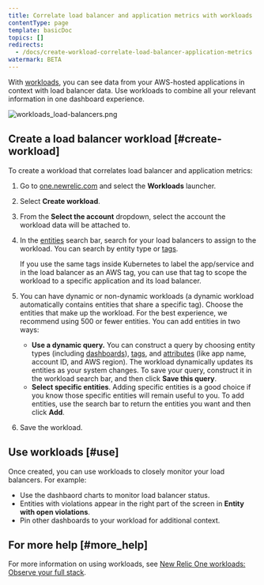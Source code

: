 ```yaml
---
title: Correlate load balancer and application metrics with workloads
contentType: page
template: basicDoc
topics: []
redirects:
  - /docs/create-workload-correlate-load-balancer-application-metrics
watermark: BETA
---
```


With [workloads](/docs/new-relic-one/use-new-relic-one/core-concepts/new-relic-one-workloads-observe-your-full-stack), you can see data from your AWS-hosted applications in context with load balancer data. Use workloads to combine all your relevant information in one dashboard experience.

![workloads_load-balancers.png](./images/workloads_load-balancers.png "workloads_load-balancers.png")

## Create a load balancer workload [#create-workload]

To create a workload that correlates load balancer and application metrics:

1. Go to [one.newrelic.com](https://one.newrelic.com) and select the **Workloads** launcher.
2. Select **Create workload**.
3. From the **Select the account** dropdown, select the account the workload data will be attached to.
4. In the [entities](/docs/new-relic-one/use-new-relic-one/core-concepts/what-entity-new-relic) search bar, search for your load balancers to assign to the workload. You can search by entity type or [tags](/docs/new-relic-one/use-new-relic-one/core-concepts/tagging-use-tags-organize-group-what-you-monitor).

   <Callout variant="tip">
     If you use the same tags inside Kubernetes to label the app/service and in the load balancer as an AWS tag, you can use that tag to scope the workload to a specific application and its load balancer.
   </Callout>
5. You can have dynamic or non-dynamic workloads (a dynamic workload automatically contains entities that share a specific tag). Choose the entities that make up the workload. For the best experience, we recommend using 500 or fewer entities. You can add entities in two ways:
   * **Use a dynamic query.** You can construct a query by choosing entity types (including [dashboards](#add-dashboards)), [tags](#tags), and [attributes](/docs/using-new-relic/welcome-new-relic/get-started/glossary#attribute) (like app name, account ID, and AWS region). The workload dynamically updates its entities as your system changes. To save your query, construct it in the workload search bar, and then click **Save this query**.
   * **Select specific entities**. Adding specific entities is a good choice if you know those specific entities will remain useful to you. To add entities, use the search bar to return the entities you want and then click **Add**.
6. Save the workload.

## Use workloads [#use]

Once created, you can use workloads to closely monitor your load balancers. For example:

* Use the dashbaord charts to monitor load balancer status.
* Entities with violations appear in the right part of the screen in **Entity with open violations**.
* Pin other dashboards to your workload for additional context.

## For more help [#more_help]

For more information on using workloads, see [New Relic One workloads: Observe your full stack](/docs/new-relic-one/use-new-relic-one/core-concepts/new-relic-one-workloads-observe-your-full-stack).

